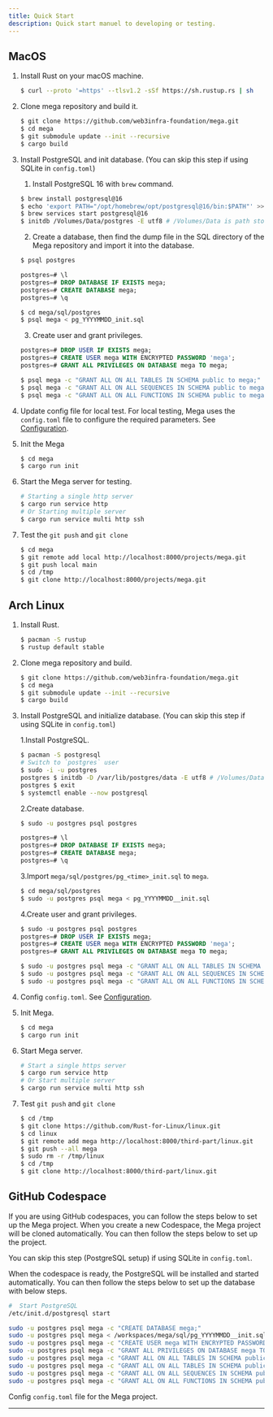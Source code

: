```yaml
---
title: Quick Start
description: Quick start manuel to developing or testing.
---
```



## MacOS

1. Install Rust on your macOS machine.

   ```bash
   $ curl --proto '=https' --tlsv1.2 -sSf https://sh.rustup.rs | sh
   ```

2. Clone mega repository and build it.

   ```bash
   $ git clone https://github.com/web3infra-foundation/mega.git
   $ cd mega
   $ git submodule update --init --recursive
   $ cargo build
   ```

3. Install PostgreSQL and init database. (You can skip this step if using SQLite in `config.toml`)

   1. Install PostgreSQL 16 with `brew` command.

   ```bash
   $ brew install postgresql@16
   $ echo 'export PATH="/opt/homebrew/opt/postgresql@16/bin:$PATH"' >> ~/.zshrc
   $ brew services start postgresql@16
   $ initdb /Volumes/Data/postgres -E utf8 # /Volumes/Data is path store data
   ```

   2. Create a database, then find the dump file in the SQL directory of the Mega repository and import it into the database.

   ```bash
   $ psql postgres
   ```

   ```sql
   postgres=# \l
   postgres=# DROP DATABASE IF EXISTS mega;
   postgres=# CREATE DATABASE mega;
   postgres=# \q
   ```

   ```bash
   $ cd mega/sql/postgres
   $ psql mega < pg_YYYYMMDD_init.sql
   ```

   3. Create user and grant privileges.

   ```sql
   postgres=# DROP USER IF EXISTS mega;
   postgres=# CREATE USER mega WITH ENCRYPTED PASSWORD 'mega';
   postgres=# GRANT ALL PRIVILEGES ON DATABASE mega TO mega;
   ```

   ```bash
   $ psql mega -c "GRANT ALL ON ALL TABLES IN SCHEMA public to mega;"
   $ psql mega -c "GRANT ALL ON ALL SEQUENCES IN SCHEMA public to mega;"
   $ psql mega -c "GRANT ALL ON ALL FUNCTIONS IN SCHEMA public to mega;"
   ```

4. Update config file for local test. For local testing, Mega uses the `config.toml` file to configure the required parameters. See [Configuration](#configuration).

5. Init the Mega

   ```bash
   $ cd mega
   $ cargo run init
   ```

6. Start the Mega server for testing.

   ```bash
   # Starting a single http server
   $ cargo run service http
   # Or Starting multiple server
   $ cargo run service multi http ssh
   ```

7. Test the `git push` and `git clone`

   ```bash
   $ cd mega
   $ git remote add local http://localhost:8000/projects/mega.git
   $ git push local main
   $ cd /tmp
   $ git clone http://localhost:8000/projects/mega.git
   ```

## Arch Linux

1. Install Rust.

   ```bash
   $ pacman -S rustup
   $ rustup default stable
   ```

2. Clone mega repository and build.

   ```bash
   $ git clone https://github.com/web3infra-foundation/mega.git
   $ cd mega
   $ git submodule update --init --recursive
   $ cargo build
   ```

3. Install PostgreSQL and initialize database. (You can skip this step if using SQLite in `config.toml`)

   1.Install PostgreSQL.

   ```bash
   $ pacman -S postgresql
   # Switch to `postgres` user
   $ sudo -i -u postgres
   postgres $ initdb -D /var/lib/postgres/data -E utf8 # /Volumes/Data is where data will be stored
   postgres $ exit
   $ systemctl enable --now postgresql
   ```

   2.Create database.

   ```bash
   $ sudo -u postgres psql postgres
   ```

   ```sql
   postgres=# \l
   postgres=# DROP DATABASE IF EXISTS mega;
   postgres=# CREATE DATABASE mega;
   postgres=# \q
   ```

   3.Import `mega/sql/postgres/pg_<time>_init.sql` to `mega`.

   ```bash
   $ cd mega/sql/postgres
   $ sudo -u postgres psql mega < pg_YYYYMMDD__init.sql
   ```

   4.Create user and grant privileges.

   ```sql
   $ sudo -u postgres psql postgres
   postgres=# DROP USER IF EXISTS mega;
   postgres=# CREATE USER mega WITH ENCRYPTED PASSWORD 'mega';
   postgres=# GRANT ALL PRIVILEGES ON DATABASE mega TO mega;
   ```

   ```bash
   $ sudo -u postgres psql mega -c "GRANT ALL ON ALL TABLES IN SCHEMA public to mega;"
   $ sudo -u postgres psql mega -c "GRANT ALL ON ALL SEQUENCES IN SCHEMA public to mega;"
   $ sudo -u postgres psql mega -c "GRANT ALL ON ALL FUNCTIONS IN SCHEMA public to mega;"
   ```

4. Config `config.toml`. See [Configuration](#configuration).

5. Init Mega.

   ```bash
   $ cd mega
   $ cargo run init
   ```

6. Start Mega server.

   ```bash
   # Start a single https server
   $ cargo run service http
   # Or Start multiple server
   $ cargo run service multi http ssh
   ```

7. Test `git push` and `git clone`

   ```bash
   $ cd /tmp
   $ git clone https://github.com/Rust-for-Linux/linux.git
   $ cd linux
   $ git remote add mega http://localhost:8000/third-part/linux.git
   $ git push --all mega
   $ sudo rm -r /tmp/linux
   $ cd /tmp
   $ git clone http://localhost:8000/third-part/linux.git
   ```

## GitHub Codespace

If you are using GitHub codespaces, you can follow the steps below to set up the Mega project. When you create a new Codespace, the Mega project will be cloned automatically. You can then follow the steps below to set up the project.

You can skip this step (PostgreSQL setup) if using SQLite in `config.toml`.

When the codespace is ready, the PostgreSQL will be installed and started automatically. You can then follow the steps below to set up the database with below steps.

```bash
#  Start PostgreSQL
/etc/init.d/postgresql start

sudo -u postgres psql mega -c "CREATE DATABASE mega;"
sudo -u postgres psql mega < /workspaces/mega/sql/pg_YYYYMMDD__init.sql
sudo -u postgres psql mega -c "CREATE USER mega WITH ENCRYPTED PASSWORD 'mega';"
sudo -u postgres psql mega -c "GRANT ALL PRIVILEGES ON DATABASE mega TO mega;"
sudo -u postgres psql mega -c "GRANT ALL ON ALL TABLES IN SCHEMA public to mega;"
sudo -u postgres psql mega -c "GRANT ALL ON ALL TABLES IN SCHEMA public to mega;"
sudo -u postgres psql mega -c "GRANT ALL ON ALL SEQUENCES IN SCHEMA public to mega;"
sudo -u postgres psql mega -c "GRANT ALL ON ALL FUNCTIONS IN SCHEMA public to mega;"
```

Config `config.toml` file for the Mega project.

---


<Outlet path="development" />
